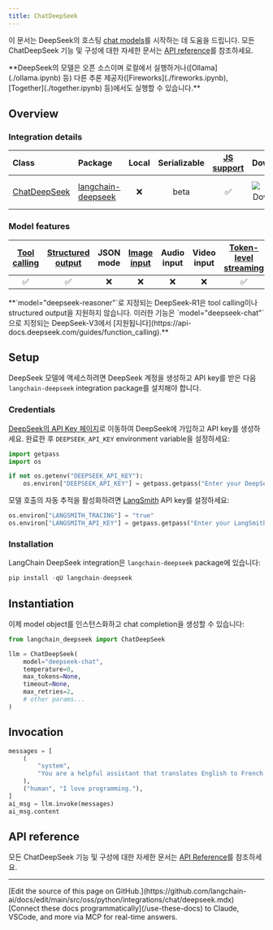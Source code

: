 ```yaml
---
title: ChatDeepSeek
---
```


이 문서는 DeepSeek의 호스팅 [chat models](/oss/python/langchain/models)를 시작하는 데 도움을 드립니다. 모든 ChatDeepSeek 기능 및 구성에 대한 자세한 문서는 [API reference](https://python.langchain.com/api_reference/deepseek/chat_models/langchain_deepseek.chat_models.ChatDeepSeek.html)를 참조하세요.

<Tip>
**DeepSeek의 모델은 오픈 소스이며 로컬에서 실행하거나([Ollama](./ollama.ipynb) 등) 다른 추론 제공자([Fireworks](./fireworks.ipynb), [Together](./together.ipynb) 등)에서도 실행할 수 있습니다.**

</Tip>

## Overview

### Integration details

| Class | Package | Local | Serializable | [JS support](https://js.langchain.com/docs/integrations/chat/deepseek) | Downloads | Version |
| :--- | :--- | :---: | :---: |  :---: | :---: | :---: |
| [ChatDeepSeek](https://python.langchain.com/api_reference/deepseek/chat_models/langchain_deepseek.chat_models.ChatDeepSeek.html) | [langchain-deepseek](https://python.langchain.com/api_reference/deepseek/) | ❌ | beta | ✅ | ![PyPI - Downloads](https://img.shields.io/pypi/dm/langchain-deepseek?style=flat-square&label=%20) | ![PyPI - Version](https://img.shields.io/pypi/v/langchain-deepseek?style=flat-square&label=%20) |

### Model features

| [Tool calling](/oss/python/langchain/tools) | [Structured output](/oss/python/langchain/structured-output) | JSON mode | [Image input](/oss/python/langchain/messages#multimodal) | Audio input | Video input | [Token-level streaming](/oss/python/langchain/streaming/) | Native async | [Token usage](/oss/python/langchain/models#token-usage) | [Logprobs](/oss/python/langchain/models#log-probabilities) |
| :---: | :---: | :---: | :---: |  :---: | :---: | :---: | :---: | :---: | :---: |
| ✅ | ✅ | ❌ | ❌ | ❌ | ❌ | ✅ | ✅ | ✅ | ❌ |

<Note>
**`model="deepseek-reasoner"`로 지정되는 DeepSeek-R1은 tool calling이나 structured output을 지원하지 않습니다. 이러한 기능은 `model="deepseek-chat"`으로 지정되는 DeepSeek-V3에서 [지원됩니다](https://api-docs.deepseek.com/guides/function_calling).**

</Note>

## Setup

DeepSeek 모델에 액세스하려면 DeepSeek 계정을 생성하고 API key를 받은 다음 `langchain-deepseek` integration package를 설치해야 합니다.

### Credentials

[DeepSeek의 API Key 페이지](https://platform.deepseek.com/api_keys)로 이동하여 DeepSeek에 가입하고 API key를 생성하세요. 완료한 후 `DEEPSEEK_API_KEY` environment variable을 설정하세요:

```python
import getpass
import os

if not os.getenv("DEEPSEEK_API_KEY"):
    os.environ["DEEPSEEK_API_KEY"] = getpass.getpass("Enter your DeepSeek API key: ")
```

모델 호출의 자동 추적을 활성화하려면 [LangSmith](https://docs.smith.langchain.com/) API key를 설정하세요:

```python
os.environ["LANGSMITH_TRACING"] = "true"
os.environ["LANGSMITH_API_KEY"] = getpass.getpass("Enter your LangSmith API key: ")
```

### Installation

LangChain DeepSeek integration은 `langchain-deepseek` package에 있습니다:

```python
pip install -qU langchain-deepseek
```

## Instantiation

이제 model object를 인스턴스화하고 chat completion을 생성할 수 있습니다:

```python
from langchain_deepseek import ChatDeepSeek

llm = ChatDeepSeek(
    model="deepseek-chat",
    temperature=0,
    max_tokens=None,
    timeout=None,
    max_retries=2,
    # other params...
)
```

## Invocation

```python
messages = [
    (
        "system",
        "You are a helpful assistant that translates English to French. Translate the user sentence.",
    ),
    ("human", "I love programming."),
]
ai_msg = llm.invoke(messages)
ai_msg.content
```

## API reference

모든 ChatDeepSeek 기능 및 구성에 대한 자세한 문서는 [API Reference](https://python.langchain.com/api_reference/deepseek/chat_models/langchain_deepseek.chat_models.ChatDeepSeek.html)를 참조하세요.

---

<Callout icon="pen-to-square" iconType="regular">
    [Edit the source of this page on GitHub.](https://github.com/langchain-ai/docs/edit/main/src/oss/python/integrations/chat/deepseek.mdx)
</Callout>
<Tip icon="terminal" iconType="regular">
    [Connect these docs programmatically](/use-these-docs) to Claude, VSCode, and more via MCP for    real-time answers.
</Tip>

